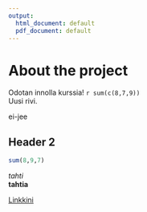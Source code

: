 ```yaml
---
output:
  html_document: default
  pdf_document: default
---
```


# About the project

Odotan innolla kurssia! `r sum(c(8,7,9)) `   
Uusi rivi.

ei-jee

## Header 2

```r
sum(8,9,7)
```


*tahti*  
**tahtia**

[Linkkini](https://github.com/jone8/IODS-project)
